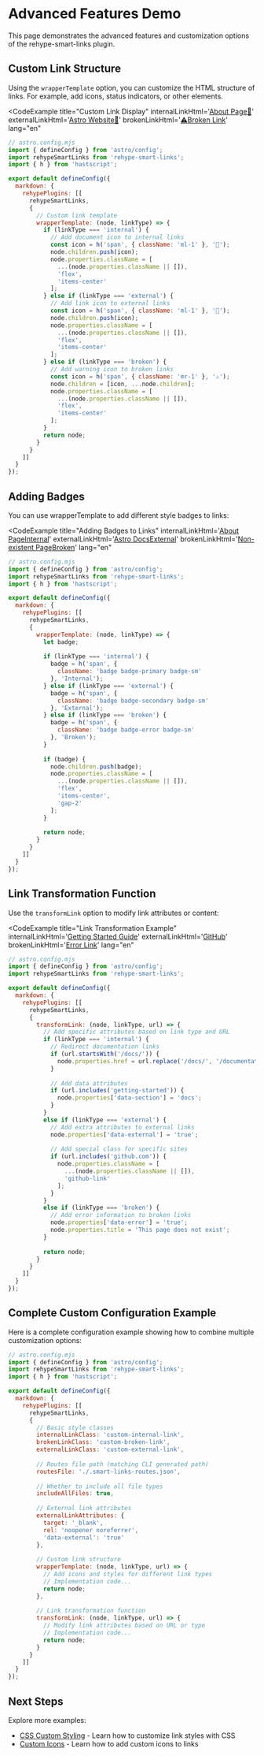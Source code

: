
<Layout title="Advanced Features" description="Advanced features and customization options demonstration for rehype-smart-links" activeTab="advanced" lang="en">

# Advanced Features Demo

This page demonstrates the advanced features and customization options of the rehype-smart-links plugin.

## Custom Link Structure

Using the `wrapperTemplate` option, you can customize the HTML structure of links. For example, add icons, status indicators, or other elements.

<CodeExample
  title="Custom Link Display"
  internalLinkHtml='<a href="/about" class="internal-link flex items-center">About Page<span class="ml-1">📄</span></a>'
  externalLinkHtml='<a href="https://astro.build" class="external-link flex items-center" target="_blank" rel="noopener noreferrer">Astro Website<span class="ml-1">🔗</span></a>'
  brokenLinkHtml='<a href="/this-page-does-not-exist" class="broken-link flex items-center"><span class="mr-1">⚠️</span>Broken Link</a>'
  lang="en"
>
```js
// astro.config.mjs
import { defineConfig } from 'astro/config';
import rehypeSmartLinks from 'rehype-smart-links';
import { h } from 'hastscript';

export default defineConfig({
  markdown: {
    rehypePlugins: [[
      rehypeSmartLinks, 
      {
        // Custom link template
        wrapperTemplate: (node, linkType) => {
          if (linkType === 'internal') {
            // Add document icon to internal links
            const icon = h('span', { className: 'ml-1' }, '📄');
            node.children.push(icon);
            node.properties.className = [
              ...(node.properties.className || []),
              'flex',
              'items-center'
            ];
          } else if (linkType === 'external') {
            // Add link icon to external links
            const icon = h('span', { className: 'ml-1' }, '🔗');
            node.children.push(icon);
            node.properties.className = [
              ...(node.properties.className || []),
              'flex',
              'items-center'
            ];
          } else if (linkType === 'broken') {
            // Add warning icon to broken links
            const icon = h('span', { className: 'mr-1' }, '⚠️');
            node.children = [icon, ...node.children];
            node.properties.className = [
              ...(node.properties.className || []),
              'flex',
              'items-center'
            ];
          }
          return node;
        }
      }
    ]]
  }
});
```
</CodeExample>

## Adding Badges

You can use wrapperTemplate to add different style badges to links:

<CodeExample
  title="Adding Badges to Links"
  internalLinkHtml='<a href="/about" class="internal-link flex items-center gap-2">About Page<span class="badge badge-primary badge-sm">Internal</span></a>'
  externalLinkHtml='<a href="https://astro.build" class="external-link flex items-center gap-2" target="_blank" rel="noopener noreferrer">Astro Docs<span class="badge badge-secondary badge-sm">External</span></a>'
  brokenLinkHtml='<a href="/non-existent" class="broken-link flex items-center gap-2">Non-existent Page<span class="badge badge-error badge-sm">Broken</span></a>'
  lang="en"
>
```js
// astro.config.mjs
import { defineConfig } from 'astro/config';
import rehypeSmartLinks from 'rehype-smart-links';
import { h } from 'hastscript';

export default defineConfig({
  markdown: {
    rehypePlugins: [[
      rehypeSmartLinks, 
      {
        wrapperTemplate: (node, linkType) => {
          let badge;
          
          if (linkType === 'internal') {
            badge = h('span', { 
              className: 'badge badge-primary badge-sm'
            }, 'Internal');
          } else if (linkType === 'external') {
            badge = h('span', { 
              className: 'badge badge-secondary badge-sm'
            }, 'External');
          } else if (linkType === 'broken') {
            badge = h('span', { 
              className: 'badge badge-error badge-sm'
            }, 'Broken');
          }
          
          if (badge) {
            node.children.push(badge);
            node.properties.className = [
              ...(node.properties.className || []),
              'flex',
              'items-center',
              'gap-2'
            ];
          }
          
          return node;
        }
      }
    ]]
  }
});
```
</CodeExample>

## Link Transformation Function

Use the `transformLink` option to modify link attributes or content:

<CodeExample
  title="Link Transformation Example"
  internalLinkHtml='<a href="/documentation/getting-started" class="internal-link" data-section="docs">Getting Started Guide</a>'
  externalLinkHtml='<a href="https://github.com" class="external-link github-link" target="_blank" rel="noopener noreferrer" data-external="true">GitHub</a>'
  brokenLinkHtml='<a href="/non-existent" class="broken-link" data-error="true" title="This page does not exist">Error Link</a>'
  lang="en"
>
```js
// astro.config.mjs
import { defineConfig } from 'astro/config';
import rehypeSmartLinks from 'rehype-smart-links';

export default defineConfig({
  markdown: {
    rehypePlugins: [[
      rehypeSmartLinks, 
      {
        transformLink: (node, linkType, url) => {
          // Add specific attributes based on link type and URL
          if (linkType === 'internal') {
            // Redirect documentation links
            if (url.startsWith('/docs/')) {
              node.properties.href = url.replace('/docs/', '/documentation/');
            }
            
            // Add data attributes
            if (url.includes('getting-started')) {
              node.properties['data-section'] = 'docs';
            }
          } 
          else if (linkType === 'external') {
            // Add extra attributes to external links
            node.properties['data-external'] = 'true';
            
            // Add special class for specific sites
            if (url.includes('github.com')) {
              node.properties.className = [
                ...(node.properties.className || []),
                'github-link'
              ];
            }
          }
          else if (linkType === 'broken') {
            // Add error information to broken links
            node.properties['data-error'] = 'true';
            node.properties.title = 'This page does not exist';
          }
          
          return node;
        }
      }
    ]]
  }
});
```
</CodeExample>

## Complete Custom Configuration Example

Here is a complete configuration example showing how to combine multiple customization options:

```js
// astro.config.mjs
import { defineConfig } from 'astro/config';
import rehypeSmartLinks from 'rehype-smart-links';
import { h } from 'hastscript';

export default defineConfig({
  markdown: {
    rehypePlugins: [[
      rehypeSmartLinks, 
      {
        // Basic style classes
        internalLinkClass: 'custom-internal-link',
        brokenLinkClass: 'custom-broken-link',
        externalLinkClass: 'custom-external-link',
        
        // Routes file path (matching CLI generated path)
        routesFile: './.smart-links-routes.json',
        
        // Whether to include all file types
        includeAllFiles: true,
        
        // External link attributes
        externalLinkAttributes: {
          target: '_blank',
          rel: 'noopener noreferrer',
          'data-external': 'true'
        },
        
        // Custom link structure
        wrapperTemplate: (node, linkType, url) => {
          // Add icons and styles for different link types
          // Implementation code...
          return node;
        },
        
        // Link transformation function
        transformLink: (node, linkType, url) => {
          // Modify link attributes based on URL or type
          // Implementation code...
          return node;
        }
      }
    ]]
  }
});
```

## Next Steps

Explore more examples:

- [CSS Custom Styling](/en/demo/custom-css) - Learn how to customize link styles with CSS
- [Custom Icons](/en/demo/custom-icon) - Learn how to add custom icons to links

<PageNavigation currentPath="/en/demo/advanced" lang="en"/>

</Layout> 